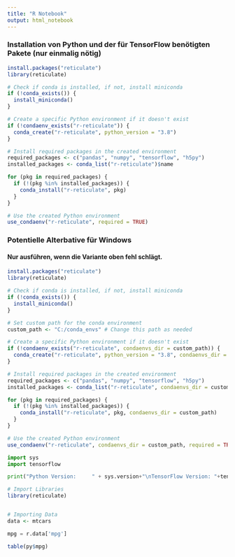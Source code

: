 ---
title: "R Notebook"
output: html_notebook
---


### Installation von Python und der für TensorFlow benötigten Pakete (nur einmalig nötig) ###

```{r}
install.packages("reticulate")
library(reticulate)

# Check if conda is installed, if not, install miniconda
if (!conda_exists()) {
  install_miniconda()
}

# Create a specific Python environment if it doesn't exist
if (!condaenv_exists("r-reticulate")) {
  conda_create("r-reticulate", python_version = "3.8")
}

# Install required packages in the created environment
required_packages <- c("pandas", "numpy", "tensorflow", "h5py")
installed_packages <- conda_list("r-reticulate")$name

for (pkg in required_packages) {
  if (!(pkg %in% installed_packages)) {
    conda_install("r-reticulate", pkg)
  }
}

# Use the created Python environment
use_condaenv("r-reticulate", required = TRUE)
```



### Potentielle Alterbative für Windows ###
#### Nur ausführen, wenn die Variante oben fehl schlägt. ####
```{r}
install.packages("reticulate")
library(reticulate)

# Check if conda is installed, if not, install miniconda
if (!conda_exists()) {
  install_miniconda()
}

# Set custom path for the conda environment
custom_path <- "C:/conda_envs" # Change this path as needed

# Create a specific Python environment if it doesn't exist
if (!condaenv_exists("r-reticulate", condaenvs_dir = custom_path)) {
  conda_create("r-reticulate", python_version = "3.8", condaenvs_dir = custom_path)
}

# Install required packages in the created environment
required_packages <- c("pandas", "numpy", "tensorflow", "h5py")
installed_packages <- conda_list("r-reticulate", condaenvs_dir = custom_path)$name

for (pkg in required_packages) {
  if (!(pkg %in% installed_packages)) {
    conda_install("r-reticulate", pkg, condaenvs_dir = custom_path)
  }
}

# Use the created Python environment
use_condaenv("r-reticulate", condaenvs_dir = custom_path, required = TRUE)

```



```{python}
import sys
import tensorflow

print("Python Version:     " + sys.version+"\nTensorFlow Version: "+tensorflow.__version__)

```

```{r}
# Import Libraries
library(reticulate)


# Importing Data
data <- mtcars

```


```{python}
mpg = r.data['mpg']

```


```{r}
table(py$mpg)

```

